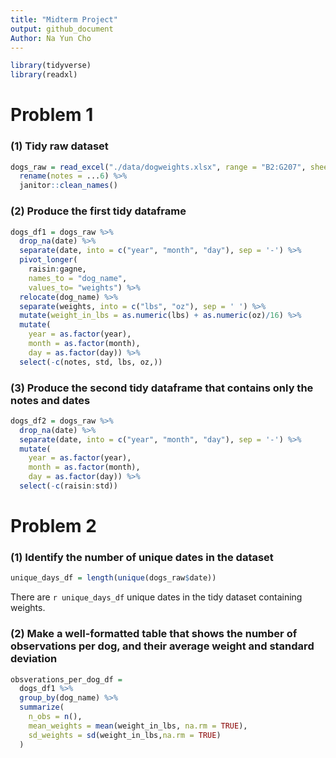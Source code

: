 ```yaml
---
title: "Midterm Project"
output: github_document
Author: Na Yun Cho
---
```



```r
library(tidyverse)
library(readxl)
```

# Problem 1 
### (1) Tidy raw dataset
```r
dogs_raw = read_excel("./data/dogweights.xlsx", range = "B2:G207", sheet = "Sheet1", col_types = c("date", "text", "text", "text", "text", "text")) %>%
  rename(notes = ...6) %>%
  janitor::clean_names()
```

### (2) Produce the first tidy dataframe
```r
dogs_df1 = dogs_raw %>%
  drop_na(date) %>%
  separate(date, into = c("year", "month", "day"), sep = '-') %>%
  pivot_longer(
    raisin:gagne, 
    names_to = "dog_name",
    values_to= "weights") %>%
  relocate(dog_name) %>%
  separate(weights, into = c("lbs", "oz"), sep = ' ') %>%
  mutate(weight_in_lbs = as.numeric(lbs) + as.numeric(oz)/16) %>%
  mutate(
    year = as.factor(year),
    month = as.factor(month),
    day = as.factor(day)) %>%
  select(-c(notes, std, lbs, oz,))
```


### (3) Produce the second tidy dataframe that contains only the notes and dates
```r
dogs_df2 = dogs_raw %>%
  drop_na(date) %>%
  separate(date, into = c("year", "month", "day"), sep = '-') %>%
  mutate(
    year = as.factor(year),
    month = as.factor(month),
    day = as.factor(day)) %>%
  select(-c(raisin:std))
```


# Problem 2
### (1) Identify the number of unique dates in the dataset
```r
unique_days_df = length(unique(dogs_raw$date))
```
There are `r unique_days_df` unique dates in the tidy dataset containing weights.


### (2) Make a well-formatted table that shows the number of observations per dog, and their average weight and standard deviation
```r
obsverations_per_dog_df = 
  dogs_df1 %>%
  group_by(dog_name) %>%
  summarize(
    n_obs = n(),
    mean_weights = mean(weight_in_lbs, na.rm = TRUE),
    sd_weights = sd(weight_in_lbs,na.rm = TRUE)
  )
```

